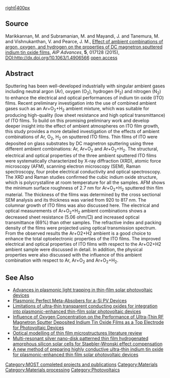 {{MOST}}
{{Pearce-pubs}}

[[image:Ito-gas.gif|right|400px]]
==Source==
Marikkannan, M. and Subramanian, M. and Mayandi, J. and Tanemura, M. and Vishnukanthan, V. and Pearce, J. M., [http://scitation.aip.org/content/aip/journal/adva/5/1/10.1063/1.4906566 Effect of ambient combinations of argon, oxygen, and hydrogen on the properties of DC magnetron sputtered indium tin oxide films], ''AIP Advances'', '''5''', 017128 (2015), DOI:http://dx.doi.org/10.1063/1.4906566 [https://www.academia.edu/10297219/Effect_of_ambient_combinations_of_argon_oxygen_and_hydrogen_on_the_properties_of_DC_magnetron_sputtered_indium_tin_oxide_films open access]

==Abstract==
Sputtering has been well-developed industrially with singular ambient gases including neutral argon (Ar), oxygen (O<sub>2</sub>), hydrogen (H<sub>2</sub>) and nitrogen (N<sub>2</sub>) to enhance the electrical and optical performances of indium tin oxide (ITO) films. Recent preliminary investigation into the use of combined ambient gases such as an Ar+O<sub>2</sub>+H<sub>2</sub> ambient mixture, which was suitable for producing high-quality (low sheet resistance and high optical transmittance) of ITO films. To build on this promising preliminary work and develop deeper insight into the effect of ambient atmospheres on ITO film growth, this study provides a more detailed investigation of the effects of ambient combinations of Ar, O<sub>2</sub>, H<sub>2</sub> on sputtered ITO films. Thin films of ITO were deposited on glass substrates by DC magnetron sputtering using three different ambient combinations: Ar, Ar+O<sub>2</sub> and Ar+O<sub>2</sub>+H<sub>2</sub>. The structural, electrical and optical properties of the three ambient sputtered ITO films were systematically characterized by X-ray diffraction (XRD), atomic force microscopy (AFM), scanning electron microscopy (SEM), Raman spectroscopy, four probe electrical conductivity and optical spectroscopy. The XRD and Raman studies confirmed the cubic indium oxide structure, which is polycrystalline at room temperature for all the samples. AFM shows the minimum surface roughness of 2.7 nm for Ar+O<sub>2</sub>+H<sub>2</sub> sputtered thin film material. The thickness of the films was determined by the cross sectional SEM analysis and its thickness was varied from 920 to 817 nm. The columnar growth of ITO films was also discussed here. The electrical and optical measurements of Ar+O<sub>2</sub>+H<sub>2</sub> ambient combinations shows a decreased sheet resistance (5.06 ohm/□) and increased optical transmittance (69%) than other samples. The refractive index and packing density of the films were projected using optical transmission spectrum. From the observed results the Ar+O2+H2 ambient is a good choice to enhance the total optoelectronic properties of the ITO films. The improved electrical and optical properties of ITO films with respect to the Ar+O2+H2 ambient sample were discussed in detail. In addition, the physical properties were also discussed with the influence of this ambient combination with respect to Ar, Ar+O<sub>2</sub> and Ar+O<sub>2</sub>+H<sub>2</sub>.

==See Also==
*[[Advances in plasmonic light trapping in thin-film solar photovoltaic devices]]
*[[Plasmonic Perfect Meta-Absobers for a-Si PV Devices]]
*[[Limitations of ultra-thin transparent conducting oxides for integration into plasmonic-enhanced thin-film solar photovoltaic devices]]
*[[Influence of Oxygen Concentration on the Performance of Ultra-Thin RF Magnetron Sputter Deposited Indium Tin Oxide Films as a Top Electrode for Photovoltaic Devices]]
*[[Optical modelling of thin film microstructures literature review]]
*[[Multi-resonant silver nano-disk patterned thin film hydrogenated amorphous silicon solar cells for Staebler-Wronski effect compensation]]
*[[A new method of preparing highly conductive ultra-thin indium tin oxide for plasmonic-enhanced thin film solar photovoltaic devices]]

[[Category:MOST completed projects and publications]]
[[Category:Materials]]
[[Category:Materials processing]]
[[Category:Photovoltaics]]